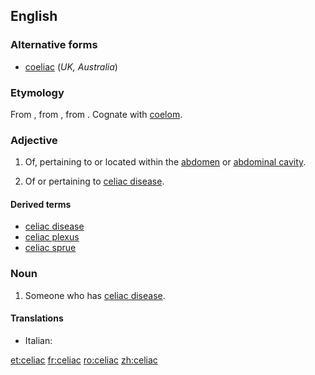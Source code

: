 ==English==

===Alternative forms===
* [[coeliac]] (''UK, Australia'')

===Etymology===
From {{etyl|la|en}} {{term|coeliacus|lang=la}}, from {{etyl|grc|en}} {{term|κοιλιακός|lang=grc}}, from {{term|κοιλία||belly|lang=grc}}. Cognate with [[coelom]].

===Adjective===
{{en-adj|-}}

# {{context|US|anatomy|lang=en}} Of, pertaining to or located within the [[abdomen]] or [[abdominal cavity]].
# {{context|US|medicine|lang=en}} Of or pertaining to [[celiac disease]].

====Derived terms====
* [[celiac disease]]
* [[celiac plexus]]
* [[celiac sprue]]

===Noun===
{{en-noun}}

# Someone who has [[celiac disease]].

====Translations====
{{trans-top|someone who has celiac disease}}
* Italian: {{t|it|celiaco|m}}
{{trans-mid}}
{{trans-bottom}}

[[et:celiac]]
[[fr:celiac]]
[[ro:celiac]]
[[zh:celiac]]